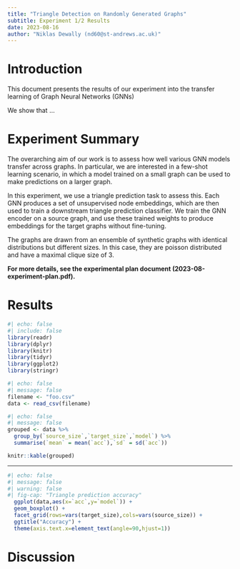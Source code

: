 ```yaml
---
title: "Triangle Detection on Randomly Generated Graphs"
subtitle: Experiment 1/2 Results
date: 2023-08-16
author: "Niklas Dewally (nd60@st-andrews.ac.uk)"
---
```


# Introduction

This document presents the results of our experiment into the transfer learning
of Graph Neural Networks (GNNs) 

We show that ...

# Experiment Summary

The overarching aim of our work is to assess how well various GNN models
transfer across graphs. In particular, we are interested in a few-shot learning
scenario, in which a model trained on a small graph can be used to make
predictions on a larger graph.

In this experiment, we use a triangle prediction task to assess this. Each GNN
produces a set of unsupervised node embeddings, which are then used to train
a downstream triangle prediction classifier. We train the GNN encoder on
a source graph, and use these trained weights to produce embeddings for the
target graphs without fine-tuning.

The graphs are drawn from an ensemble of synthetic graphs with identical
distributions but different sizes. In this case, they are poisson distributed
and have a maximal clique size of 3.

**For more details, see the experimental plan document (2023-08-experiment-plan.pdf).**

# Results

```r
#| echo: false
#| include: false
library(readr)
library(dplyr)
library(knitr)
library(tidyr)
library(ggplot2)
library(stringr)
```

```r
#| echo: false
#| message: false
filename <- "foo.csv"
data <- read_csv(filename)
```

```r
#| echo: false
#| message: false
grouped <- data %>% 
  group_by(`source_size`,`target_size`,`model`) %>% 
  summarise(`mean` = mean(`acc`),`sd` = sd(`acc`))

knitr::kable(grouped)
```
* * * 

```r
#| echo: false
#| message: false
#| warning: false
#| fig-cap: "Triangle prediction accuracy"
  ggplot(data,aes(x=`acc`,y=`model`)) +
  geom_boxplot() + 
  facet_grid(rows=vars(target_size),cols=vars(source_size)) + 
  ggtitle("Accuracy") +
  theme(axis.text.x=element_text(angle=90,hjust=1))
```

# Discussion


